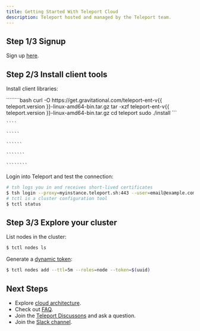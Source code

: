 ```yaml
---
title: Getting Started With Teleport Cloud
description: Teleport hosted and managed by the Teleport team.
---
```


## Step 1/3 Signup

Sign up [here](https://goteleport.com/get-started/).

## Step 2/3 Install client tools

Install client libraries:

<Tabs>
  <TabItem label="Linux">
    ````````bash
    curl -O https://get.gravitational.com/teleport-ent-v{{ teleport.version }}-linux-amd64-bin.tar.gz
    tar -xzf teleport-ent-v{{ teleport.version }}-linux-amd64-bin.tar.gz
    cd teleport
    sudo ./install
    ```

    ````

    `````

    ``````

    ```````

    ````````
  </TabItem>
</Tabs>

Login into Teleport and test the connection:

```bash
# tsh logs you in and receives short-lived certificates
$ tsh login --proxy=myinstance.teleport.sh:443 --user=email@example.com
# tctl is a cluster configuration tool
$ tctl status
```

## Step 3/3 Explore your cluster

List nodes in the cluster:

```bash
$ tctl nodes ls
```

Generate a [dynamic token](../admin-guide.mdx#short-lived-dynamic-tokens):

```bash
$ tctl nodes add --ttl=5m --roles=node --token=$(uuid)
```

## Next Steps

- Explore [cloud architecture](./architecture.mdx).
- Check out [FAQ](./faq.mdx).
- Join the [Teleport Discussons](https://github.com/gravitational/teleport/discussions) and ask a question.
- Join the [Slack channel](https://goteleport.com/slack).
